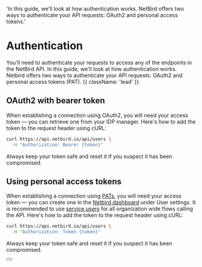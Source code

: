   'In this guide, we’ll look at how authentication works. NetBird offers two ways to authenticate your API requests: OAuth2 and personal access tokens.'

# Authentication

You'll need to authenticate your requests to access any of the endpoints in the NetBird API. In this guide, we'll look at how authentication works. Netbird offers two ways to authenticate your API requests: OAuth2 and personal access tokens (PAT). {{ className: 'lead' }}

## OAuth2 with bearer token

When establishing a connection using OAuth2, you will need your access token — you can retrieve one from your IDP manager. Here's how to add the token to the request header using cURL:

```bash {{ title: 'Example request with bearer token' }}
curl https://api.netbird.io/api/users \
  -H "Authorization: Bearer {token}"
```

Always keep your token safe and reset it if you suspect it has been compromised.

## Using personal access tokens

When establishing a connection using [PATs](/docs/how-to/access-netbird-public-api), you will need your access token — you can create one in the [Netbird dashboard](https://app.netbird.io/users) under User settings. It is recommended to use [service users](/docs/how-to/access-netbird-public-api) for all organization wide flows calling the API.  Here's how to add the token to the request header using cURL:

```bash {{ title: 'Example request with personal access token' }}
curl https://api.netbird.io/api/users \
  -H "Authorization: Token {token}"
```

Always keep your token safe and reset it if you suspect it has been compromised.

<div className="not-prose mb-16 mt-6 flex gap-3">
    <Button href="/docs/how-netbird-works#personal-access-tokens" arrow="right" children="How to create tokens" />
</div>

